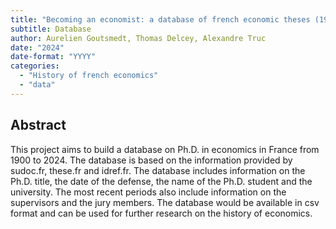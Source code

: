 ```yaml
---
title: "Becoming an economist: a database of french economic theses (1900-2024)"
subtitle: Database  
author: Aurelien Goutsmedt, Thomas Delcey, Alexandre Truc 
date: "2024"
date-format: "YYYY"
categories: 
  - "History of french economics"
  - "data" 
---
```


<!-- ![](picture.jpg) -->

## Abstract

This project aims to build a database on Ph.D. in economics in France from 1900 to 2024. The database is based on the information provided by sudoc.fr, these.fr and idref.fr. The database includes information on the Ph.D. title, the date of the defense, the name of the Ph.D. student and the university. The most recent periods also include information on the supervisors and the jury members. The database would be available in csv format and can be used for further research on the history of economics.

<!-- ## Published In -->

<!-- This article is forthcoming in the *History of Political Economy*. [Link](https://doi.org/10.1215/00182702-11242749) -->

